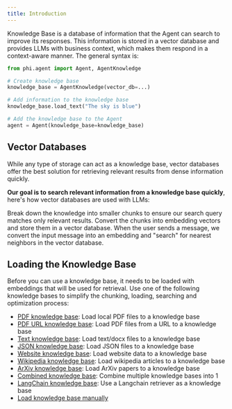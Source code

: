 ```yaml
---
title: Introduction
---
```


Knowledge Base is a database of information that the Agent can search to improve its responses. This information is stored in a vector database and provides LLMs with business context, which makes them respond in a context-aware manner. The general syntax is:

```python
from phi.agent import Agent, AgentKnowledge

# Create knowledge base
knowledge_base = AgentKnowledge(vector_db=...)

# Add information to the knowledge base
knowledge_base.load_text("The sky is blue")

# Add the knowledge base to the Agent
agent = Agent(knowledge_base=knowledge_base)
```

## Vector Databases

While any type of storage can act as a knowledge base, vector databases offer the best solution for retrieving relevant results from dense information quickly.

**Our goal is to search relevant information from a knowledge base quickly**, here's how vector databases are used with LLMs:

<Steps>
  <Step title="Chunk the information">
    Break down the knowledge into smaller chunks to ensure our search query matches only relevant results.
  </Step>
  <Step title="Load the knowledge base">
    Convert the chunks into embedding vectors and store them in a vector database.
  </Step>
  <Step title="Search the knowledge base">
    When the user sends a message, we convert the input message into an embedding and "search" for nearest neighbors in the vector database.
  </Step>
</Steps>

## Loading the Knowledge Base

Before you can use a knowledge base, it needs to be loaded with embeddings that will be used for retrieval. Use one of the following knowledge bases to simplify the chunking, loading, searching and optimization process:

- [PDF knowledge base](/knowledge/pdf): Load local PDF files to a knowledge base
- [PDF URL knowledge base](/knowledge/pdf-url): Load PDF files from a URL to a knowledge base
- [Text knowledge base](/knowledge/text): Load text/docx files to a knowledge base
- [JSON knowledge base](/knowledge/json): Load JSON files to a knowledge base
- [Website knowledge base](/knowledge/website): Load website data to a knowledge base
- [Wikipedia knowledge base](/knowledge/wikipedia): Load wikipedia articles to a knowledge base
- [ArXiv knowledge base](/knowledge/arxiv): Load ArXiv papers to a knowledge base
- [Combined knowledge base](/knowledge/combined): Combine multiple knowledge bases into 1
- [LangChain knowledge base](/knowledge/langchain): Use a Langchain retriever as a knowledge base
- [Load knowledge base manually](/knowledge/manual)
